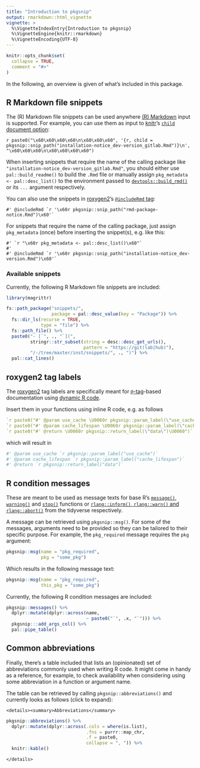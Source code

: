 ```yaml
---
title: "Introduction to pkgsnip"
output: rmarkdown::html_vignette
vignette: >
  %\VignetteIndexEntry{Introduction to pkgsnip}
  %\VignetteEngine{knitr::rmarkdown}
  %\VignetteEncoding{UTF-8}
---
```


```r
knitr::opts_chunk$set(
  collapse = TRUE,
  comment = "#>"
)
```

In the following, an overview is given of what's included in this package.

## R Markdown file snippets

The (R) Markdown file snippets can be used anywhere [(R) Markdown](https://rmarkdown.rstudio.com/) input is supported. For example, you can use them as input to
[knitr](https://yihui.org/knitr/)'s [`child` document option](https://yihui.org/knitr/options/#child-documents):

`r paste0("\x60\x60\x60\x60\n\x60\x60\x60", '{r, child = pkgsnip::snip_path("installation-notice_dev-version_gitlab.Rmd")}\n', "\x60\x60\x60\n\x60\x60\x60\x60")`

When inserting snippets that require the name of the calling package like `"installation-notice_dev-version_gitlab.Rmd"`, you should either use
`pal::build_readme()` to build the `.Rmd` file or manually assign `pkg_metadata <- pal::desc_list()` to the environment passed to
[`devtools::build_rmd()`](https://devtools.r-lib.org/reference/build_rmd.html) or its `...` argument respectively.

You can also use the snippets in [roxygen2](https://roxygen2.r-lib.org/)'s [`@includeRmd`
tag](https://roxygen2.r-lib.org/articles/rd.html#including-external--rmd-md-files):

``` rd
#' @includeRmd `r '\x60r pkgsnip::snip_path("rmd-package-notice.Rmd")\x60'`
```

For snippets that require the name of the calling package, just assign `pkg_metadata` (once) before inserting the snippet(s), e.g. like this:

``` rd
#' `r "\x60r pkg_metadata <- pal::desc_list()\x60"`
#'
#' @includeRmd `r '\x60r pkgsnip::snip_path("installation-notice_dev-version.Rmd")\x60'`
```

### Available snippets

Currently, the following R Markdown file snippets are included:

```r
library(magrittr)

fs::path_package("snippets/",
                 package = pal::desc_value(key = "Package")) %>%
  fs::dir_ls(recurse = TRUE,
             type = "file") %>%
  fs::path_file() %>%
  paste0("- [`", ., "`](",
         stringr::str_subset(string = desc::desc_get_urls(),
                             pattern = "https://git(lab|hub)"),
         "/-/tree/master/inst/snippets/", ., ")") %>%
  pal::cat_lines()
```

## roxygen2 tag labels

The [roxygen2](https://roxygen2.r-lib.org/) tag labels are specifically meant for [`@`-tag](https://roxygen2.r-lib.org/articles/rd.html)-based documentation
using [dynamic R code](https://roxygen2.r-lib.org/articles/rd-formatting.html#dynamic-r-code-1).

Insert them in your functions using inline R code, e.g. as follows

``` r
`r paste0("#' @param use_cache \U0060r pkgsnip::param_label(\"use_cache\")\U0060")`
`r paste0("#' @param cache_lifespan \U0060r pkgsnip::param_label(\"cache_lifespan\")\U0060")`
`r paste0("#' @return \U0060r pkgsnip::return_label(\"data\")\U0060")`
```

which will result in

``` r
#' @param use_cache `r pkgsnip::param_label("use_cache")`
#' @param cache_lifespan `r pkgsnip::param_label("cache_lifespan")`
#' @return `r pkgsnip::return_label("data")`
```

## R condition messages

These are meant to be used as message texts for base R's [`message()`](https://rdrr.io/r/base/message.html), [`warning()`](https://rdrr.io/r/base/warning.html)
and [`stop()`](https://rdrr.io/r/base/stop.html) functions or [`rlang::inform()`, `rlang::warn()` and
`rlang::abort()`](https://rlang.r-lib.org/reference/abort.html) from the tidyverse respectively.

A message can be retrieved using `pkgsnip::msg()`. For some of the messages, arguments need to be provided so they can be tailored to their specific purpose.
For example, the `pkg_required` message requires the `pkg` argument:

``` r
pkgsnip::msg(name = "pkg_required",
             pkg = "some_pkg")
```

Which results in the following message text:

```r
pkgsnip::msg(name = "pkg_required",
             this_pkg = "some_pkg")
```

Currently, the following R condition messages are included:

```r
pkgsnip::messages() %>%
  dplyr::mutate(dplyr::across(name,
                              ~ paste0("`", .x, "`"))) %>%
  pkgsnip:::add_args_col() %>%
  pal::pipe_table()
```

## Common abbreviations

Finally, there's a table included that lists an (opinionated) set of abbreviations commonly used when writing R code. It might come in handy as a reference, for
example, to check availability when considering using some abbreviation in a function or argument name.

The table can be retrieved by calling `pkgsnip::abbreviations()` and currently looks as follows (click to expand):

```asis
<details><summary>Abbreviations</summary>
```

```r
pkgsnip::abbreviations() %>%
  dplyr::mutate(dplyr::across(.cols = where(is.list),
                              .fns = purrr::map_chr,
                              .f = paste0,
                              collapse = ", ")) %>%
  knitr::kable()
```

```asis
</details>
```
